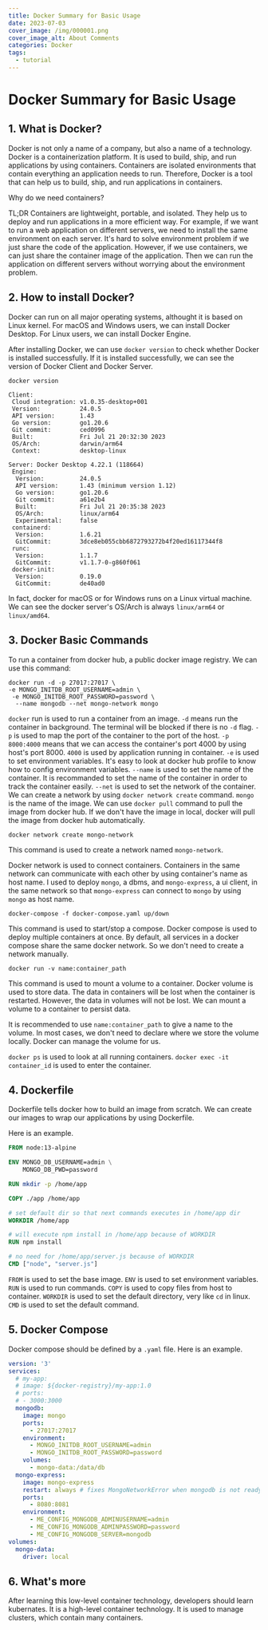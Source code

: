```yaml
---
title: Docker Summary for Basic Usage
date: 2023-07-03
cover_image: /img/000001.png
cover_image_alt: About Comments
categories: Docker
tags:
  - tutorial
---
```


# Docker Summary for Basic Usage

## 1. What is Docker?

Docker is not only a name of a company, but also a name of a technology. Docker is a containerization platform. It is used to build, ship, and run applications by using containers. Containers are isolated environments that contain everything an application needs to run. Therefore, Docker is a tool that can help us to build, ship, and run applications in containers.

Why do we need containers?

TL;DR Containers are lightweight, portable, and isolated. They help us to deploy and run applications in a more efficient way.
For example, if we want to run a web application on different servers, we need to install the same environment on each server.
It's hard to solve environment problem if we just share the code of the application. However, if we use containers, we can just share the container image of the application. Then we can run the application on different servers without worrying about the environment problem.

## 2. How to install Docker?

Docker can run on all major operating systems, althought it is based on Linux kernel. For macOS and Windows users, we can install Docker Desktop. For Linux users, we can install Docker Engine.

After installing Docker, we can use `docker version` to check whether Docker is installed successfully. If it is installed successfully, we can see the version of Docker Client and Docker Server.

```
docker version

Client:
 Cloud integration: v1.0.35-desktop+001
 Version:           24.0.5
 API version:       1.43
 Go version:        go1.20.6
 Git commit:        ced0996
 Built:             Fri Jul 21 20:32:30 2023
 OS/Arch:           darwin/arm64
 Context:           desktop-linux

Server: Docker Desktop 4.22.1 (118664)
 Engine:
  Version:          24.0.5
  API version:      1.43 (minimum version 1.12)
  Go version:       go1.20.6
  Git commit:       a61e2b4
  Built:            Fri Jul 21 20:35:38 2023
  OS/Arch:          linux/arm64
  Experimental:     false
 containerd:
  Version:          1.6.21
  GitCommit:        3dce8eb055cbb6872793272b4f20ed16117344f8
 runc:
  Version:          1.1.7
  GitCommit:        v1.1.7-0-g860f061
 docker-init:
  Version:          0.19.0
  GitCommit:        de40ad0
```

In fact, docker for macOS or for Windows runs on a Linux virtual machine. We can see the docker server's OS/Arch is always `linux/arm64` or `linux/amd64`.

## 3. Docker Basic Commands

To run a container from docker hub, a public docker image registry. We can use this command:

```
docker run -d -p 27017:27017 \ 
-e MONGO_INITDB_ROOT_USERNAME=admin \
 -e MONGO_INITDB_ROOT_PASSWORD=password \
  --name mongodb --net mongo-network mongo    
```

`docker` run is used to run a container from an image. `-d` means run the container in background.
The terminal will be blocked if there is no `-d` flag.
`-p` is used to map the port of the container to the port of the host. `-p 8000:4000` means that
we can access the container's port 4000 by using host's port 8000. `4000` is used by application running in container.
`-e` is used to set environment variables. It's easy to look at docker hub profile to know how to config environment variables.
`--name` is used to set the name of the container. It is recommanded to set the name of the container in order to track the container easily.
`--net` is used to set the network of the container. We can create a network by using `docker network create` command.
`mongo` is the name of the image. We can use `docker pull` command to pull the image from docker hub.
If we don't have the image in local, docker will pull the image from docker hub automatically.

```
docker network create mongo-network
```

This command is used to create a network named `mongo-network`.

Docker network is used to connect containers. Containers in the same network can communicate with each other by using container's name as host name. I used to deploy `mongo`, a dbms, and `mongo-express`, a ui client, in the same network
so that `mongo-express` can connect to `mongo` by using `mongo` as host name.

```
docker-compose -f docker-compose.yaml up/down
```

This command is used to start/stop a compose. Docker compose is used to deploy multiple containers at once. By default, all
services in a docker compose share the same docker network. So we don't need to create a network manually.

```
docker run -v name:container_path
```

This command is used to mount a volume to a container. Docker volume is used to store data. The data in containers will be lost
when the container is restarted. However, the data in volumes will not be lost. We can mount a volume to a container to persist data.

It is recommended to use `name:container_path` to give a name to the volume. In most cases, we don't need to declare where we store the volume locally. Docker can manage the volume for us.

`docker ps` is used to look at all running containers. `docker exec -it container_id` is used to enter the container.

## 4. Dockerfile

Dockerfile tells docker how to build an image from scratch. We can create our images to wrap our applications by using Dockerfile.

Here is an example.

```Dockerfile
FROM node:13-alpine

ENV MONGO_DB_USERNAME=admin \
    MONGO_DB_PWD=password

RUN mkdir -p /home/app

COPY ./app /home/app

# set default dir so that next commands executes in /home/app dir
WORKDIR /home/app

# will execute npm install in /home/app because of WORKDIR
RUN npm install

# no need for /home/app/server.js because of WORKDIR
CMD ["node", "server.js"]

```

`FROM` is used to set the base image. `ENV` is used to set environment variables. `RUN` is used to run commands. `COPY` is used to copy files from host to container. `WORKDIR` is used to set the default directory, very like `cd` in linux. `CMD` is used to set the default command.

## 5. Docker Compose

Docker compose should be defined by a `.yaml` file. Here is an example.

```yaml
version: '3'
services:
  # my-app:
  # image: ${docker-registry}/my-app:1.0
  # ports:
  # - 3000:3000
  mongodb:
    image: mongo
    ports:
      - 27017:27017
    environment:
      - MONGO_INITDB_ROOT_USERNAME=admin
      - MONGO_INITDB_ROOT_PASSWORD=password
    volumes:
      - mongo-data:/data/db
  mongo-express:
    image: mongo-express
    restart: always # fixes MongoNetworkError when mongodb is not ready when mongo-express starts
    ports:
      - 8080:8081
    environment:
      - ME_CONFIG_MONGODB_ADMINUSERNAME=admin
      - ME_CONFIG_MONGODB_ADMINPASSWORD=password
      - ME_CONFIG_MONGODB_SERVER=mongodb
volumes:
  mongo-data:
    driver: local
```

## 6. What's more

After learning this low-level container technology, developers should learn kubernates. It is a high-level container technology. It is used to manage clusters, which contain many containers.
